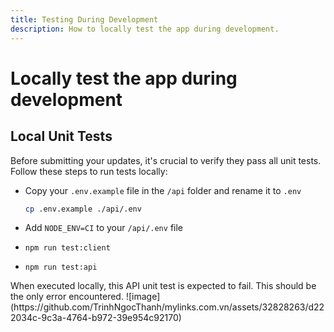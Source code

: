 ```yaml
---
title: Testing During Development
description: How to locally test the app during development.
---
```


# Locally test the app during development

## Local Unit Tests

Before submitting your updates, it's crucial to verify they pass all unit tests. Follow these steps to run tests locally:

- Copy your `.env.example` file in the `/api` folder and rename it to `.env`
  ```bash filename="create a /api/.env file"
  cp .env.example ./api/.env
  ```

- Add `NODE_ENV=CI` to your `/api/.env` file
- `npm run test:client`
- `npm run test:api`

<Callout type="warning" title="Warning">
  When executed locally, this API unit test is expected to fail. This should be the only error
  encountered.
  ![image](https://github.com/TrinhNgocThanh/mylinks.com.vn/assets/32828263/d222034c-9c3a-4764-b972-39e954c92170)
</Callout>
